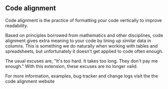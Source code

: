 ==Code alignment==

Code alignment is the practice of formatting your code vertically to improve readability.

Based on principles borrowed from mathematics and other disciplines, code alignment gives extra meaning to your code by lining up similar data in columns. This is something we do naturally when working with tables and spreadsheets, but unfortunately it doesn't get applied to code often enough.

The usual excuses are, "It's too hard. It takes too long. They don't pay me enough." With this extension, these excuses are no longer valid.

For more information, examples, bug tracker and change logs visit the the code alignment website